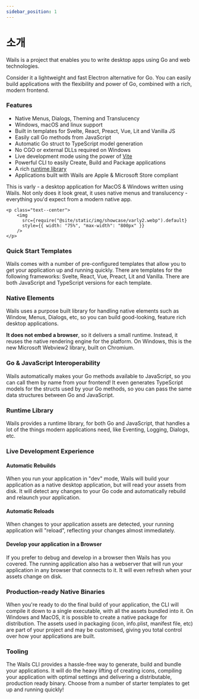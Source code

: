 ```yaml
---
sidebar_position: 1
---
```


# 소개

Wails is a project that enables you to write desktop apps using Go and web technologies.

Consider it a lightweight and fast Electron alternative for Go. You can easily build applications with the flexibility and power of Go, combined with a rich, modern frontend.

### Features

- Native Menus, Dialogs, Theming and Translucency
- Windows, macOS and linux support
- Built in templates for Svelte, React, Preact, Vue, Lit and Vanilla JS
- Easily call Go methods from JavaScript
- Automatic Go struct to TypeScript model generation
- No CGO or external DLLs required on Windows
- Live development mode using the power of [Vite](https://vitejs.dev/)
- Powerful CLI to easily Create, Build and Package applications
- A rich [runtime library](/docs/reference/runtime/intro)
- Applications built with Wails are Apple & Microsoft Store compliant

This is varly - a desktop application for MacOS & Windows written using Wails. Not only does it look great, it uses native menus and translucency - everything you'd expect from a modern native app.

```mdx-code-block
<p class="text--center">
    <img
      src={require("@site/static/img/showcase/varly2.webp").default}
      style={{ width: "75%", "max-width": "800px" }}
    />
</p>
```

### Quick Start Templates

Wails comes with a number of pre-configured templates that allow you to get your application up and running quickly. There are templates for the following frameworks: Svelte, React, Vue, Preact, Lit and Vanilla. There are both JavaScript and TypeScript versions for each template.

### Native Elements

Wails uses a purpose built library for handling native elements such as Window, Menus, Dialogs, etc, so you can build good-looking, feature rich desktop applications.

**It does not embed a browser**, so it delivers a small runtime. Instead, it reuses the native rendering engine for the platform. On Windows, this is the new Microsoft Webview2 library, built on Chromium.

### Go & JavaScript Interoperability

Wails automatically makes your Go methods available to JavaScript, so you can call them by name from your frontend! It even generates TypeScript models for the structs used by your Go methods, so you can pass the same data structures between Go and JavaScript.

### Runtime Library

Wails provides a runtime library, for both Go and JavaScript, that handles a lot of the things modern applications need, like Eventing, Logging, Dialogs, etc.

### Live Development Experience

#### Automatic Rebuilds

When you run your application in "dev" mode, Wails will build your application as a native desktop application, but will read your assets from disk. It will detect any changes to your Go code and automatically rebuild and relaunch your application.

#### Automatic Reloads

When changes to your application assets are detected, your running application will "reload", reflecting your changes almost immediately.

#### Develop your application in a Browser

If you prefer to debug and develop in a browser then Wails has you covered. The running application also has a webserver that will run your application in any browser that connects to it. It will even refresh when your assets change on disk.

### Production-ready Native Binaries

When you're ready to do the final build of your application, the CLI will compile it down to a single executable, with all the assets bundled into it. On Windows and MacOS, it is possible to create a native package for distribution. The assets used in packaging (icon, info.plist, manifest file, etc) are part of your project and may be customised, giving you total control over how your applications are built.

### Tooling

The Wails CLI provides a hassle-free way to generate, build and bundle your applications. It will do the heavy lifting of creating icons, compiling your application with optimal settings and delivering a distributable, production ready binary. Choose from a number of starter templates to get up and running quickly!

